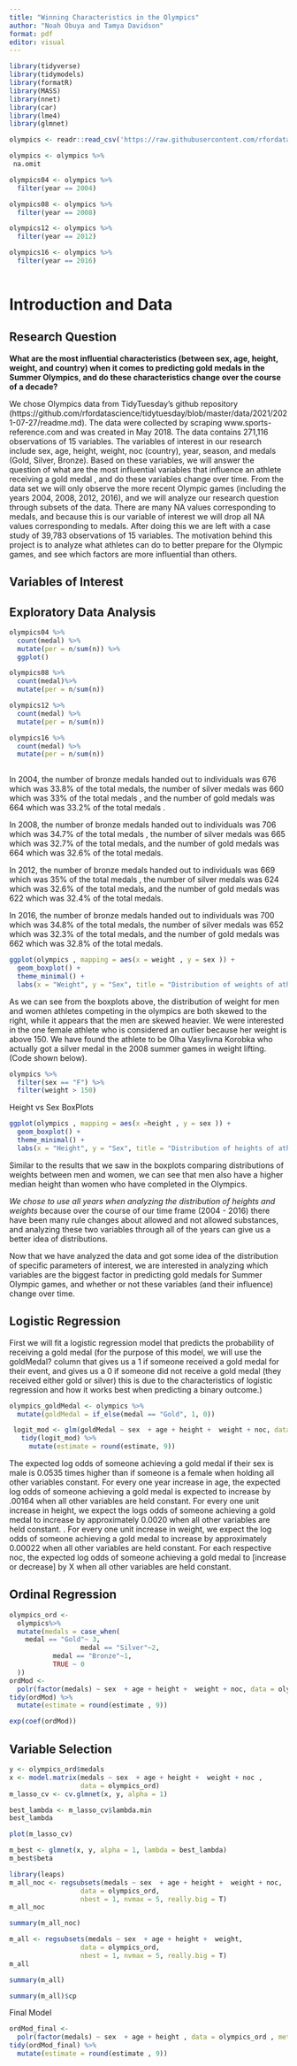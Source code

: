 ```yaml
---
title: "Winning Characteristics in the Olympics"
author: "Noah Obuya and Tamya Davidson"
format: pdf
editor: visual
---
```


```r
library(tidyverse)
library(tidymodels)
library(formatR)
library(MASS)
library(nnet)
library(car)
library(lme4)
library(glmnet)


```

```r

olympics <- readr::read_csv('https://raw.githubusercontent.com/rfordatascience/tidytuesday/master/data/2021/2021-07-27/olympics.csv')

```

```r

olympics <- olympics %>% 
 na.omit

olympics04 <- olympics %>% 
  filter(year == 2004)

olympics08 <- olympics %>% 
  filter(year == 2008)

olympics12 <- olympics %>% 
  filter(year == 2012)

olympics16 <- olympics %>% 
  filter(year == 2016)
  
```

# Introduction and Data

## Research Question

**What are the most influential characteristics (between sex, age, height, weight, and country) when it comes to predicting gold medals in the Summer Olympics, and do these characteristics change over the course of a decade?**

We chose Olympics data from TidyTuesday's github repository (https://github.com/rfordatascience/tidytuesday/blob/master/data/2021/2021-07-27/readme.md). The data were collected by scraping www.sports-reference.com and was created in May 2018. The data contains 271,116 observations of 15 variables. The variables of interest in our research include sex, age, height, weight, noc (country), year, season, and medals (Gold, Silver, Bronze). Based on these variables, we will answer the question of what are the most influential variables that influence an athlete receiving a gold medal , and do these variables change over time. From the data set we will only observe the more recent Olympic games (including the years 2004, 2008, 2012, 2016), and we will analyze our research question through subsets of the data. There are many NA values corresponding to medals, and because this is our variable of interest we will drop all NA values corresponding to medals. After doing this we are left with a case study of 39,783 observations of 15 variables. The motivation behind this project is to analyze what athletes can do to better prepare for the Olympic games, and see which factors are more influential than others.

## Variables of Interest

## Exploratory Data Analysis

```r
olympics04 %>%
  count(medal) %>%
  mutate(per = n/sum(n)) %>%
  ggplot()
```

```r
olympics08 %>%
  count(medal)%>%
  mutate(per = n/sum(n))
```

```r
olympics12 %>%
  count(medal) %>%
  mutate(per = n/sum(n))
```

```r
olympics16 %>%
  count(medal) %>%
  mutate(per = n/sum(n))
  
```

In 2004, the number of bronze medals handed out to individuals was 676 which was 33.8% of the total medals, the number of silver medals was 660 which was 33% of the total medals , and the number of gold medals was 664 which was 33.2% of the total medals .

In 2008, the number of bronze medals handed out to individuals was 706 which was 34.7% of the total medals , the number of silver medals was 665 which was 32.7% of the total medals, and the number of gold medals was 664 which was 32.6% of the total medals.

In 2012, the number of bronze medals handed out to individuals was 669 which was 35% of the total medals , the number of silver medals was 624 which was 32.6% of the total medals, and the number of gold medals was 622 which was 32.4% of the total medals.

In 2016, the number of bronze medals handed out to individuals was 700 which was 34.8% of the total medals, the number of silver medals was 652 which was 32.3% of the total medals, and the number of gold medals was 662 which was 32.8% of the total medals.

```r
ggplot(olympics , mapping = aes(x = weight , y = sex )) + 
  geom_boxplot() + 
  theme_minimal() + 
  labs(x = "Weight", y = "Sex", title = "Distribution of weights of athletes by sex", subtitle = "Men have a higher median weight than women across all olympic games")
```

As we can see from the boxplots above, the distribution of weight for men and women athletes competing in the olympics are both skewed to the right, while it appears that the men are skewed heavier. We were interested in the one female athlete who is considered an outlier because her weight is above 150. We have found the athlete to be Olha Vasylivna Korobka who actually got a silver medal in the 2008 summer games in weight lifting. (Code shown below).

```r
olympics %>%
  filter(sex == "F") %>%
  filter(weight > 150)
```

Height vs Sex BoxPlots

```r
ggplot(olympics , mapping = aes(x =height , y = sex )) + 
  geom_boxplot() + 
  theme_minimal() + 
  labs(x = "Height", y = "Sex", title = "Distribution of heights of athletes by sex", subtitle = "Men have a higher median height than women across all olympic games")
```

Similar to the results that we saw in the boxplots comparing distributions of weights between men and women, we can see that men also have a higher median height than women who have completed in the Olympics.

*We chose to use all years when analyzing the distribution of heights and weights* because over the course of our time frame (2004 - 2016) there have been many rule changes about allowed and not allowed substances, and analyzing these two variables through all of the years can give us a better idea of distributions.

Now that we have analyzed the data and got some idea of the distribution of specific parameters of interest, we are interested in analyzing which variables are the biggest factor in predicting gold medals for Summer Olympic games, and whether or not these variables (and their influence) change over time.

## Logistic Regression

First we will fit a logistic regression model that predicts the probability of receiving a gold medal (for the purpose of this model, we will use the goldMedal? column that gives us a 1 if someone received a gold medal for their event, and gives us a 0 if someone did not receive a gold medal (they received either gold or silver) this is due to the characteristics of logistic regression and how it works best when predicting a binary outcome.)

```r
olympics_goldMedal <- olympics %>%
  mutate(goldMedal = if_else(medal == "Gold", 1, 0)) 
```

```r
 logit_mod <- glm(goldMedal ~ sex  + age + height +  weight + noc, data = olympics_goldMedal, family = "binomial"(link = "logit")) 
   tidy(logit_mod) %>%
     mutate(estimate = round(estimate, 9))
```

The expected log odds of someone achieving a gold medal if their sex is male is 0.0535 times higher than if someone is a female when holding all other variables constant. For every one year increase in age, the expected log odds of someone achieving a gold medal is expected to increase by .00164 when all other variables are held constant. For every one unit increase in height, we expect the logs odds of someone achieving a gold medal to increase by approximately 0.0020 when all other variables are held constant. . For every one unit increase in weight, we expect the log odds of someone achieving a gold medal to increase by approximately 0.00022 when all other variables are held constant. For each respective noc, the expected log odds of someone achieving a gold medal to \[increase or decrease\] by X when all other variables are held constant.

## Ordinal Regression

```r
olympics_ord <- 
  olympics%>%
  mutate(medals = case_when(
    medal == "Gold"~ 3, 
                  medal == "Silver"~2, 
           medal == "Bronze"~1, 
           TRUE ~ 0
  ))
ordMod <-
  polr(factor(medals) ~ sex  + age + height +  weight + noc, data = olympics_ord , method = "probit")
tidy(ordMod) %>%
  mutate(estimate = round(estimate , 9))
```

```r
exp(coef(ordMod))
```

## 

## Variable Selection

```r
y <- olympics_ord$medals
x <- model.matrix(medals ~ sex  + age + height +  weight + noc ,
                  data = olympics_ord)
m_lasso_cv <- cv.glmnet(x, y, alpha = 1)
```

```r
best_lambda <- m_lasso_cv$lambda.min
best_lambda
```

```r
plot(m_lasso_cv)
```

```r
m_best <- glmnet(x, y, alpha = 1, lambda = best_lambda)
m_best$beta
```

```r
library(leaps)
m_all_noc <- regsubsets(medals ~ sex  + age + height +  weight + noc,
                  data = olympics_ord, 
                  nbest = 1, nvmax = 5, really.big = T)
m_all_noc

```

```r
summary(m_all_noc)
```

```r
m_all <- regsubsets(medals ~ sex  + age + height +  weight,
                  data = olympics_ord, 
                  nbest = 1, nvmax = 5, really.big = T)
m_all

```

```r
summary(m_all)
```

```r
summary(m_all)$cp
```

Final Model

```r
ordMod_final <-
  polr(factor(medals) ~ sex  + age + height , data = olympics_ord , method = "probit")
tidy(ordMod_final) %>%
  mutate(estimate = round(estimate , 9))

```
